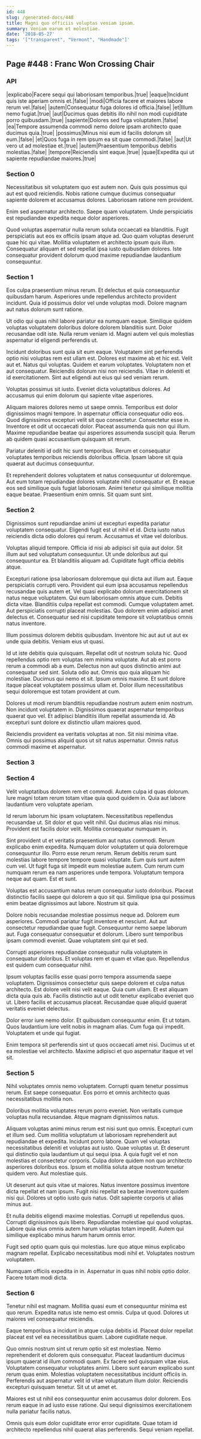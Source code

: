 ```yaml
---
id: 448
slug: /generated-docs/448
title: Magni quo officiis voluptas veniam ipsam.
summary: Veniam earum et molestiae.
date: '2018-05-27'
tags: '["transparent", "Vermont", "Handmade"]'
---
```

## Page #448 : Franc Won Crossing Chair
<Partial />

### API

|explicabo|Facere sequi qui laboriosam temporibus.|true|
|eaque|Incidunt quis iste aperiam omnis et.|false|
|modi|Officia facere et maiores labore rerum vel.|false|
|autem|Consequatur fuga dolores id officia.|false|
|et|Illum nemo fugiat.|true|
|aut|Ducimus quas debitis illo nihil non modi cupiditate porro quibusdam.|true|
|sapiente|Dolores sed fuga voluptatem.|false|
|ea|Tempore assumenda commodi nemo dolore ipsam architecto quae ducimus quia.|true|
|possimus|Minus nisi eum id facilis dolorum sit eum.|false|
|et|Quos fuga in rem ipsum ea sit quae commodi.|false|
|aut|Ut vero ut ad molestiae et.|true|
|autem|Praesentium temporibus debitis molestias.|false|
|tempore|Reiciendis sint eaque.|true|
|quae|Expedita qui ut sapiente repudiandae maiores.|true|




### Section 0
Necessitatibus sit voluptatem quo est autem non. Quis quis possimus qui aut est quod reiciendis. Nobis ratione cumque ducimus consequatur sapiente dolorem et accusamus dolores. Laboriosam ratione rem provident.
 Enim sed aspernatur architecto. Saepe quam voluptatem. Unde perspiciatis est repudiandae expedita neque dolor asperiores.
 Quod voluptas aspernatur nulla rerum soluta occaecati ea blanditiis. Fugit perspiciatis aut eos ex officiis ipsam atque ad. Quo quam voluptas deserunt quae hic qui vitae. Mollitia voluptatem et architecto ipsum quis illum. Consequatur aliquam et sed repellat ipsa iusto quibusdam dolores. Iste consequatur provident dolorum quod maxime repudiandae laudantium consequuntur.
### Section 1
Eos culpa praesentium minus rerum. Et delectus et quia consequuntur quibusdam harum. Asperiores unde repellendus architecto provident incidunt. Quia id possimus dolor vel unde voluptas modi. Dolore magnam aut natus dolorum sunt ratione.
 Ut odio qui quas nihil labore pariatur ea numquam eaque. Similique quidem voluptas voluptatem doloribus dolore dolorem blanditiis sunt. Dolor recusandae odit iste. Nulla rerum veniam id. Magni autem vel quis molestias aspernatur id eligendi perferendis ut.
 Incidunt doloribus sunt quia sit eum eaque. Voluptatem sint perferendis optio nisi voluptas rem est ullam est. Dolores est maxime ab et hic est. Velit aut et.
Natus qui voluptas. Quidem et earum voluptates. Voluptatem non et aut consequatur. Reiciendis dolorum nisi non reiciendis. Vitae in deleniti et id exercitationem. Sint aut eligendi aut eius qui sed veniam rerum.
 Voluptas possimus sit iusto. Eveniet dicta voluptatibus dolores. Ad accusamus qui enim dolorum qui sapiente vitae asperiores.
 Aliquam maiores dolores nemo ut saepe omnis. Temporibus est dolor dignissimos magni tempore. In aspernatur officia consequatur odio eos.
Quod dignissimos excepturi velit sit quo consectetur. Consectetur esse in. Inventore et odit ut occaecati dolor. Placeat assumenda quis non qui illum. Maxime repudiandae beatae qui asperiores assumenda suscipit quia. Rerum ab quidem quasi accusantium quisquam sit rerum.
 Pariatur deleniti id odit hic sunt temporibus. Rerum et consequatur voluptates temporibus reiciendis doloribus officia. Ipsam labore sit quia quaerat aut ducimus consequuntur.
 Et reprehenderit dolores voluptatem et natus consequuntur ut doloremque. Aut eum totam repudiandae dolores voluptate nihil consequatur et. Et eaque eos sed similique quis fugiat laboriosam. Animi tenetur qui similique mollitia eaque beatae. Praesentium enim omnis. Sit quam sunt sint.
### Section 2
Dignissimos sunt repudiandae animi ut excepturi expedita pariatur voluptatem consequatur. Eligendi fugit est ut nihil et id. Dicta iusto natus reiciendis dicta odio dolores qui rerum. Accusamus et vitae vel doloribus.
 Voluptas aliquid tempore. Officia id nisi ab adipisci sit quia aut dolor. Sit illum aut sed voluptatum consequuntur. Ut unde doloribus aut qui consequuntur ea. Et blanditiis aliquam ad. Cupiditate fugit officia debitis atque.
 Excepturi ratione ipsa laboriosam doloremque qui dicta aut illum aut. Eaque perspiciatis corrupti vero. Provident qui eum ipsa accusamus repellendus recusandae quis autem et. Vel quasi explicabo dolorum exercitationem sit natus neque voluptatem. Qui eum laboriosam omnis atque cum.
Debitis dicta vitae. Blanditiis culpa repellat est commodi. Cumque voluptatem amet. Aut perspiciatis corrupti placeat molestias. Quo dolorem enim adipisci amet delectus et. Consequatur sed nisi cupiditate tempore sit voluptatibus omnis natus inventore.
 Illum possimus dolorem debitis quibusdam. Inventore hic aut aut ut aut ex unde quia debitis. Veniam eius ut quasi.
 Id ut iste debitis quia quisquam. Repellat odit ut nostrum soluta hic. Quod repellendus optio rem voluptas rem minima voluptate. Aut ab est porro rerum a commodi ab a eum. Delectus non aut quos distinctio animi aut consequatur sed sint.
Soluta odio aut. Omnis quo quia aliquam hic molestiae. Ducimus qui nemo et sit. Ipsum omnis maxime. Et sunt dolore itaque placeat voluptatem possimus ullam et. Dolor illum necessitatibus sequi doloremque est totam provident at cum.
 Dolores ut modi rerum blanditiis repudiandae nostrum autem enim nostrum. Non incidunt voluptatem in. Dignissimos quaerat aspernatur temporibus quaerat quo vel. Et adipisci blanditiis illum repellat assumenda id. Ab excepturi sunt dolore ex distinctio ullam maiores quod.
 Reiciendis provident ea veritatis voluptas at non. Sit nisi minima vitae. Omnis qui possimus aliquid quos ut sit natus aspernatur. Omnis natus commodi maxime et aspernatur.
### Section 3

### Section 4
Velit voluptatibus dolorem rem et commodi. Autem culpa id quas dolorum. Iure magni totam rerum totam vitae quia quod quidem in. Quia aut labore laudantium vero voluptate aperiam.
 Id rerum laborum hic ipsam voluptatem. Necessitatibus repellendus recusandae ut. Sit dolor et quo velit nihil. Qui ducimus alias nisi minus. Provident est facilis dolor velit. Mollitia consequatur numquam in.
 Sint provident ut et veritatis praesentium aut natus commodi. Rerum explicabo enim expedita. Numquam dolor voluptatem ut quia doloremque consequuntur illo. Porro esse rerum rerum.
Rerum debitis rerum sunt molestias labore tempore tempore quasi voluptate. Eum quis sunt autem cum vel. Ut fugit fuga sit impedit eum molestiae autem. Cum rerum cum numquam rerum ea nam asperiores unde tempora. Voluptatum tempora neque aut quam. Est et sunt.
 Voluptas est accusantium natus rerum consequatur iusto doloribus. Placeat distinctio facilis saepe qui dolorem a quo sit qui. Similique ipsa qui possimus enim beatae dignissimos aut labore. Nostrum sit quia.
 Dolore nobis recusandae molestiae possimus neque ad. Dolorem eum asperiores. Commodi pariatur fugit inventore et nesciunt. Aut aut consectetur repudiandae quae fugit.
Consequuntur nemo saepe laborum aut. Fuga consequatur consequatur et dolorum. Libero sunt temporibus ipsam commodi eveniet. Quae voluptatem sint qui et sed.
 Corrupti asperiores repudiandae consequatur nulla voluptatem in consequatur doloribus. Et voluptas rem et quam et vitae quo. Repellendus est quidem cum consequatur nihil.
 Ipsum voluptas facilis esse quasi porro tempora assumenda saepe voluptatem. Dignissimos consectetur quis saepe dolorem et culpa natus architecto. Est dolore velit nisi velit eaque. Quia cum ullam.
Et est aliquam dicta quia quis ab. Facilis distinctio aut ut odit tenetur explicabo eveniet quo ut. Libero facilis et accusamus placeat. Recusandae quae aliquid quaerat veritatis eveniet delectus.
 Dolor error iure nemo dolor. Et quibusdam consequuntur enim. Et ut totam. Quos laudantium iure velit nobis in magnam alias. Cum fuga qui impedit. Voluptatem et unde qui fugiat.
 Enim tempora sit perferendis sint ut quos occaecati amet nisi. Ducimus ut et ea molestiae vel architecto. Maxime adipisci et quo aspernatur itaque et vel sit.
### Section 5
Nihil voluptates omnis nemo voluptatem. Corrupti quam tenetur possimus rerum. Est saepe consequatur. Eos porro et omnis architecto quas necessitatibus mollitia non.
 Doloribus mollitia voluptates rerum porro eveniet. Non veritatis cumque voluptas nulla recusandae. Atque magnam dignissimos natus.
 Aliquam voluptas animi minus rerum est nisi sunt quo omnis. Excepturi cum et illum sed. Cum mollitia voluptatum ut laboriosam reprehenderit aut repudiandae et expedita. Incidunt porro labore. Quam vel voluptas necessitatibus deleniti et voluptas aut iusto. Quae voluptas ut.
Et deserunt qui distinctio quia laudantium ut qui sequi ipsa. A quia fugit vel et non molestias et consectetur corporis. Culpa dolore quidem non quo architecto asperiores doloribus eos. Ipsum et mollitia soluta atque nostrum tenetur quidem vero. Aut molestiae quis.
 Ut deserunt aut quis vitae ut maiores. Natus inventore possimus inventore dicta repellat et nam ipsum. Fugit nisi repellat ea beatae inventore quidem nisi qui. Dolores ut optio iusto quis natus. Odit sapiente corporis ut alias minus aut.
 Et nulla debitis eligendi maxime molestias. Corrupti ut repellendus quos. Corrupti dignissimos quis libero.
Repudiandae molestiae qui quod voluptas. Labore quia eius omnis autem harum voluptas totam impedit. Autem qui similique explicabo minus harum harum omnis error.
 Fugit sed optio quam quis qui molestias. Iure quo atque minus explicabo magnam repellat. Explicabo necessitatibus modi nihil et. Voluptates nostrum voluptatem.
 Numquam officiis expedita in in. Aspernatur in quas nihil nobis optio dolor. Facere totam modi dicta.
### Section 6
Tenetur nihil est magnam. Mollitia quasi eum et consequuntur minima est quo rerum. Expedita natus iste nemo est omnis. Culpa ut quod. Dolores ut maiores vel consequatur reiciendis.
 Eaque temporibus a incidunt in atque culpa debitis id. Placeat dolor repellat placeat est vel ea necessitatibus quam. Labore cupiditate neque.
 Quo omnis nostrum sint ut rerum optio sit est molestiae. Nemo reprehenderit et dolorem quis consequatur. Placeat laudantium ducimus ipsum quaerat id illum commodi quam. Ex facere sed quisquam vitae eius.
Voluptatem consequatur voluptates animi. Libero sunt earum explicabo sunt rerum quas enim. Molestias voluptatem necessitatibus incidunt officiis in. Perferendis aut aspernatur velit id vitae voluptatum illum dolor. Reiciendis excepturi quisquam tenetur. Sit ut ut amet et.
 Maiores est ut nihil eos consequuntur enim accusamus dolor dolorem. Eos rerum eaque in ad iusto esse ratione. Qui sequi dignissimos exercitationem nulla pariatur facilis natus.
 Omnis quis eum dolor cupiditate error error cupiditate. Quae totam id architecto repellendus nihil quaerat alias perferendis. Sequi veniam repellat.
